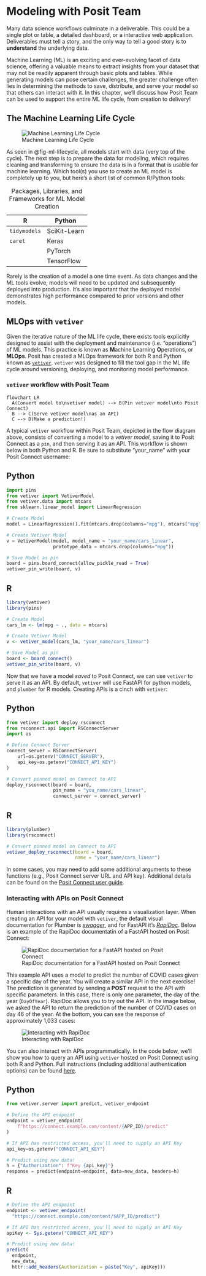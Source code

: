 # Modeling with Posit Team

Many data science workflows culminate in a deliverable. This could be a single plot or table, a detailed dashboard, or a interactive web application. Deliverables must tell a story, and the only way to tell a good story is to **understand** the underlying data.

Machine Learning (ML) is an exciting and ever-evolving facet of data science, offering a valuable means to extract insights from your dataset that may not be readily apparent through basic plots and tables. While generating models can pose certain challenges, the greater challenge often lies in determining the methods to save, distribute, and serve your model so that others can interact with it. In this chapter, we'll discuss how Posit Team can be used to support the entire ML life cycle, from creation to delivery!

## The Machine Learning Life Cycle

![Machine Learning Life Cycle](images/ml_ops_cycle.png){#fig-ml-lifecycle fig-align="center"}

As seen in @fig-ml-lifecycle, all models start with data (very top of the cycle). The next step is to prepare the data for modeling, which requires cleaning and transforming to ensure the data is in a format that is usable for machine learning. Which tool(s) you use to create an ML model is completely up to you, but here's a short list of common R/Python tools:

| R            | Python       |
|--------------|--------------|
| `tidymodels` | SciKit-Learn |
| `caret`      | Keras        |
|              | PyTorch      |
|              | TensorFlow   |

: Packages, Libraries, and Frameworks for ML Model Creation

Rarely is the creation of a model a one time event. As data changes and the ML tools evolve, models will need to be updated and subsequently deployed into production. It's also important that the deployed model demonstrates high performance compared to prior versions and other models.

## MLOps with `vetiver`

Given the iterative nature of the ML life cycle, there exists tools explicitly designed to assist with the deployment and maintenance (i.e. "operations") of ML models. This practice is known as **M**achine **L**earning **O**perations, or **MLOps**. Posit has created a MLOps framework for both R and Python known as [`vetiver`](https://vetiver.rstudio.com/). `vetiver` was designed to fill the tool gap in the ML life cycle around versioning, deploying, and monitoring model performance.

### `vetiver` workflow with Posit Team

```mermaid
flowchart LR
  A(Convert model to\nvetiver model) --> B(Pin vetiver model\nto Posit Connect)
  B --> C(Serve vetiver model\nas an API)
  C --> D(Make a prediction!)
```

A typical `vetiver` workflow within Posit Team, depicted in the flow diagram above, consists of converting a model to a *vetiver model*, saving it to Posit Connect as a `pin`, and then serving it as an API. This workflow is shown below in both Python and R. Be sure to substitute "your_name" with your Posit Connect username:

::: {.panel-tabset group="language"}
## Python

``` python
import pins
from vetiver import VetiverModel
from vetiver.data import mtcars
from sklearn.linear_model import LinearRegression

# Create Model
model = LinearRegression().fit(mtcars.drop(columns="mpg"), mtcars["mpg"])

# Create Vetiver Model
v = VetiverModel(model, model_name = "your_name/cars_linear", 
                 prototype_data = mtcars.drop(columns="mpg"))

# Save Model as pin
board = pins.board_connect(allow_pickle_read = True)
vetiver_pin_write(board, v)
```

## R

``` r
library(vetiver)
library(pins)

# Create Model
cars_lm <- lm(mpg ~ ., data = mtcars)

# Create Vetiver Model
v <- vetiver_model(cars_lm, "your_name/cars_linear")

# Save Model as pin
board <- board_connect()
vetiver_pin_write(board, v)
```
:::

Now that we have a model *saved* to Posit Connect, we can use `vetiver` to serve it as an API. By default, `vetiver` will use FastAPI for python models, and `plumber` for R models. Creating APIs is a cinch with `vetiver`:

::: {.panel-tabset group="language"}
## Python

``` python
from vetiver import deploy_rsconnect
from rsconnect.api import RSConnectServer
import os

# Define Connect Server
connect_server = RSConnectServer(
    url=os.getenv("CONNECT_SERVER"), 
    api_key=os.getenv("CONNECT_API_KEY")
)

# Convert pinned model on Connect to API
deploy_rsconnect(board = board, 
                 pin_name = "you_name/cars_linear", 
                 connect_server = connect_server)
```

## R

``` r
library(plumber)
library(rsconnect)

# Convert pinned model on Connect to API
vetiver_deploy_rsconnect(board = board, 
                         name = "your_name/cars_linear")
```
:::

In some cases, you may need to add some additional arguments to these functions (e.g., Posit Connect server URL and API key). Additional details can be found on the [Posit Connect user guide](https://docs.posit.co/connect/user/vetiver/).

### Interacting with APIs on Posit Connect

Human interactions with an API usually requires a visualization layer. When creating an API for your model with `vetiver`, the default visual documentation for Plumber is [*swagger*](https://swagger.io/), and for FastAPI it's [*RapiDoc*](https://rapidocweb.com/). Below is an example of the RapiDoc documentatin of a FastAPI hosted on Posit Connect:

![RapiDoc documentation for a FastAPI hosted on Posit Connect](images/fastapi-rapidoc.png){#fig-fastapi-rapidoc fig-align="center"}

This example API uses a model to predict the number of COVID cases given a specific day of the year. You will create a similar API in the next exercise! The prediction is generated by sending a **POST** request to the API with specific parameters. In this case, there is only one parameter, the day of the year (`DayOfYear`). RapiDoc allows you to try out the API. In the image below, we asked the API to return the prediction of the number of COVID cases on day 46 of the year. At the bottom, you can see the response of approximately 1,033 cases:

![Interacting with RapiDoc](images/rapidoc-response.png){#fig-rapidoc-response fig-align="center"}

You can also interact with APIs programmatically. In the code below, we'll show you how to query an API using `vetiver` hosted on Posit Connect using both R and Python. Full instructions (including additional authentication options) can be found [here](https://docs.posit.co/connect/user/vetiver/).

::: {.panel-tabset group="language"}
## Python

``` python
from vetiver.server import predict, vetiver_endpoint

# Define the API endpoint
endpoint = vetiver_endpoint(
    f"https://connect.example.com/content/{APP_ID}/predict"
)

# If API has restricted access, you'll need to supply an API Key
api_key=os.getenv("CONNECT_API_KEY")

# Predict using new data!
h = {"Authorization": f"Key {api_key}"}
response = predict(endpoint=endpoint, data=new_data, headers=h)
```

## R

``` r
# Define the API endpoint
endpoint <- vetiver_endpoint(
  "https://connect.example.com/content/$APP_ID/predict")

# If API has restricted access, you'll need to supply an API Key
apiKey <- Sys.getenv("CONNECT_API_KEY")

# Predict using new data!
predict(
  endpoint,
  new_data,
  httr::add_headers(Authorization = paste("Key", apiKey)))
```
:::
